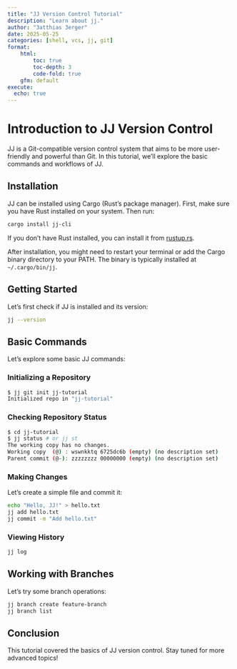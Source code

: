 ```yaml
---
title: "JJ Version Control Tutorial"
description: "Learn about jj."
author: "3atthias 3erger"
date: 2025-05-25
categories: [shell, vcs, jj, git]
format:
    html:
        toc: true
        toc-depth: 3
        code-fold: true
    gfm: default
execute:
  echo: true
---
```


# Introduction to JJ Version Control

JJ is a Git-compatible version control system that aims to be more user-friendly and powerful than Git. In this tutorial, we'll explore the basic commands and workflows of JJ.

## Installation

JJ can be installed using Cargo (Rust's package manager). First, make sure you have Rust installed on your system. Then run:

```bash
cargo install jj-cli
```

If you don't have Rust installed, you can install it from [rustup.rs](https://rustup.rs/).

After installation, you might need to restart your terminal or add the Cargo binary directory to your PATH. The binary is typically installed at `~/.cargo/bin/jj`.

## Getting Started

Let's first check if JJ is installed and its version:

```bash
jj --version
```

## Basic Commands

Let's explore some basic JJ commands:

### Initializing a Repository

```bash
$ jj git init jj-tutorial
Initialized repo in "jj-tutorial"
```

### Checking Repository Status

```bash
$ cd jj-tutorial
$ jj status # or jj st
The working copy has no changes.
Working copy  (@) : wswnkktq 6725dc6b (empty) (no description set)
Parent commit (@-): zzzzzzzz 00000000 (empty) (no description set)
```

### Making Changes

Let's create a simple file and commit it:

```bash
echo "Hello, JJ!" > hello.txt
jj add hello.txt
jj commit -m "Add hello.txt"
```

### Viewing History

```bash
jj log
```

## Working with Branches

Let's try some branch operations:

```bash
jj branch create feature-branch
jj branch list
```

## Conclusion

This tutorial covered the basics of JJ version control. Stay tuned for more advanced topics! 